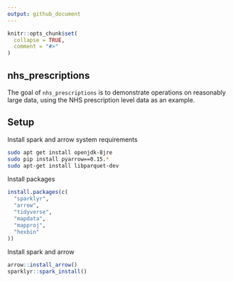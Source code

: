 ```yaml
---
output: github_document
---
```


<!-- README.md is generated from README.Rmd. Please edit that file -->

```r
knitr::opts_chunk$set(
  collapse = TRUE,
  comment = "#>"
)
```
## nhs_prescriptions

<!-- badges: start -->
<!-- badges: end -->

The goal of `nhs_prescriptions` is to demonstrate operations on reasonably large data, using the NHS prescription level data as an example.

## Setup

Install spark and arrow system requirements

```sh
sudo apt get install openjdk-8jre
sudo pip install pyarrow==0.15.*
sudo apt-get install libparquet-dev
```



Install packages

```r
install.packages(c(
  "sparklyr",
  "arrow",
  "tidyverse",
  "mapdata",
  "mapproj",
  "hexbin"
))
```

Install spark and arrow


```r
arrow::install_arrow()
sparklyr::spark_install()
```
